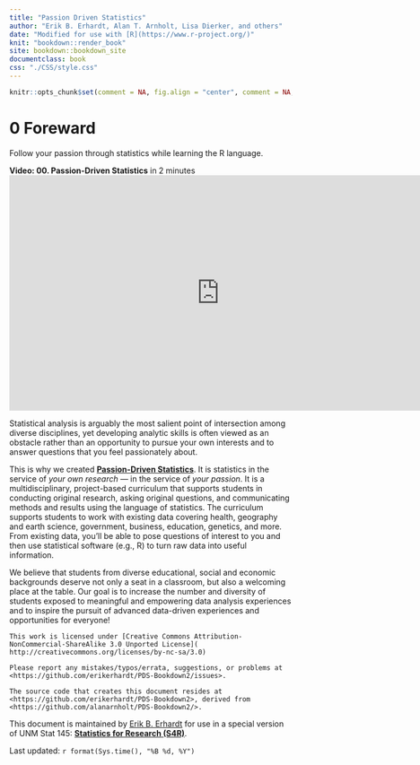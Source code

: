 ```yaml
---
title: "Passion Driven Statistics"
author: "Erik B. Erhardt, Alan T. Arnholt, Lisa Dierker, and others"
date: "Modified for use with [R](https://www.r-project.org/)"
knit: "bookdown::render_book"
site: bookdown::bookdown_site
documentclass: book
css: "./CSS/style.css"
---
```


```r
knitr::opts_chunk$set(comment = NA, fig.align = "center", comment = NA, warning = FALSE, message = FALSE)
```

# 0 Foreward {-}

Follow your passion through statistics while learning the R language.

**Video:  00. Passion-Driven Statistics** in 2 minutes
<iframe src="https://player.vimeo.com/video/159566845?title=0&amp;byline=0&amp;portrait=0" width="747" height="420" frameborder="0" allowfullscreen="allowfullscreen"></iframe>


Statistical analysis is arguably the most salient point of intersection among
diverse disciplines, yet developing analytic skills is often viewed as an
obstacle rather than an opportunity to pursue your own interests and to answer
questions that you feel passionately about.

This is why we created **[Passion-Driven Statistics](https://passiondrivenstatistics.com/)**. It is statistics in the
service of *your own research* --- in the service of *your passion*. It is a
multidisciplinary, project-based curriculum that supports students in
conducting original research, asking original questions, and communicating
methods and results using the language of statistics. The curriculum supports
students to work with existing data covering health, geography and earth
science, government, business, education, genetics, and more. From existing
data, you'll be able to pose questions of interest to you and then use
statistical software (e.g., R) to turn raw data into useful information.

We believe that students from diverse educational, social and economic
backgrounds deserve not only a seat in a classroom, but also a welcoming place
at the table. Our goal is to increase the number and diversity of students
exposed to meaningful and empowering data analysis experiences and to inspire
the pursuit of advanced data-driven experiences and opportunities for everyone!

<!---
was in title: "[GitHub,](https://github.com/) and [Zotero](https://www.zotero.org/)"
## Copyright {-}
-->

```block
This work is licensed under [Creative Commons Attribution-NonCommercial-ShareAlike 3.0 Unported License]( http://creativecommons.org/licenses/by-nc-sa/3.0)

Please report any mistakes/typos/errata, suggestions, or problems at <https://github.com/erikerhardt/PDS-Bookdown2/issues>.

The source code that creates this document resides at <https://github.com/erikerhardt/PDS-Bookdown2>, derived from <https://github.com/alanarnholt/PDS-Bookdown2/>.
```

This document is maintained by [Erik B. Erhardt](https://statacumen.com/about/)
  for use in a special version of UNM Stat 145: **[Statistics for Research (S4R)](https://statacumen.com/teaching/s4r-s19/)**.


Last updated: `r format(Sys.time(), "%B %d, %Y")`

<!---
-->

<!---
Video links:  https://passiondrivenstatistics.com/r/

**Video:  00. Passion-Driven Statistics**
<iframe src="https://player.vimeo.com/video/159566845?title=0&amp;byline=0&amp;portrait=0" width="747" height="420" frameborder="0" allowfullscreen="allowfullscreen"></iframe>
original page size: <iframe src="https://player.vimeo.com/video/159566845?title=0&amp;byline=0&amp;portrait=0" width="1165" height="655" frameborder="0" allowfullscreen="allowfullscreen"></iframe>

**Video:  01. Introduction**
<iframe src="https://www.youtube.com/embed/_8A0zx51BKs?rel=0" width="747" height="420" frameborder="0" allowfullscreen="allowfullscreen"></iframe>

**Video:  02. Data Sets and Code Books**
<iframe src="https://player.vimeo.com/video/129601017?title=0&amp;byline=0&amp;portrait=0" width="747" height="420" frameborder="0" allowfullscreen="allowfullscreen"></iframe>

**Video:  03. Literature Review**
<iframe src="https://player.vimeo.com/video/139525602?title=0&amp;byline=0&amp;portrait=0" width="747" height="420" frameborder="0" allowfullscreen="allowfullscreen"></iframe>

**Video:  04. Working with Data**
<iframe src="https://player.vimeo.com/video/157497682?title=0&amp;byline=0&amp;portrait=0" width="747" height="420" frameborder="0" allowfullscreen="allowfullscreen"></iframe>

**Video:  05. Data Management**
<iframe src="https://player.vimeo.com/video/151207734?title=0&amp;byline=0&amp;portrait=0" width="747" height="420" frameborder="0" allowfullscreen="allowfullscreen"></iframe>

**Video:  06. Graphing: One Variable at a Time**
<iframe src="https://player.vimeo.com/video/152493596?title=0&amp;byline=0&amp;portrait=0" width="747" height="420" frameborder="0" allowfullscreen="allowfullscreen"></iframe>

**Video:  07. Graphing Relationships**
<iframe src="https://player.vimeo.com/video/160477834?title=0&amp;byline=0&amp;portrait=0" width="747" height="420" frameborder="0" allowfullscreen="allowfullscreen"></iframe>

**Video:  08. Hypothesis Testing**
<iframe src="https://player.vimeo.com/video/133507581?title=0&amp;byline=0&amp;portrait=0" width="747" height="420" frameborder="0" allowfullscreen="allowfullscreen"></iframe>

**Video:  09. Analysis of Variance**
<iframe src="https://player.vimeo.com/video/166245557?title=0&amp;byline=0&amp;portrait=0" width="747" height="420" frameborder="0" allowfullscreen="allowfullscreen"></iframe>

**Video:  10. Chi-Square Test of Independence**
<iframe src="https://player.vimeo.com/video/172675181?title=0&amp;byline=0&amp;portrait=0" width="747" height="420" frameborder="0" allowfullscreen="allowfullscreen"></iframe>

**Video:  11. Correlation**
<iframe src="https://player.vimeo.com/video/177164893?title=0&amp;byline=0&amp;portrait=0" width="747" height="420" frameborder="0" allowfullscreen="allowfullscreen"></iframe>

**Video:  12. Moderation**
<iframe src="https://player.vimeo.com/video/179524400?title=0&amp;byline=0&amp;portrait=0" width="747" height="420" frameborder="0" allowfullscreen="allowfullscreen"></iframe>

**Video:  13. The Question of Causation**
<iframe src="https://www.youtube.com/embed/Bg9eEcs9cVY?rel=0" width="747" height="420" frameborder="0" allowfullscreen="allowfullscreen"></iframe>

**Video:  14. Multivariate Models and Confounding**
<iframe src="https://player.vimeo.com/video/185704607?title=0&amp;byline=0&amp;portrait=0" width="747" height="420" frameborder="0" allowfullscreen="allowfullscreen"></iframe>

**Video:  15. Writing Your Poster Presentation**
<iframe src="https://player.vimeo.com/video/273462689?title=0&amp;byline=0&amp;portrait=0" width="747" height="420" frameborder="0" allowfullscreen="allowfullscreen"></iframe>


-->
